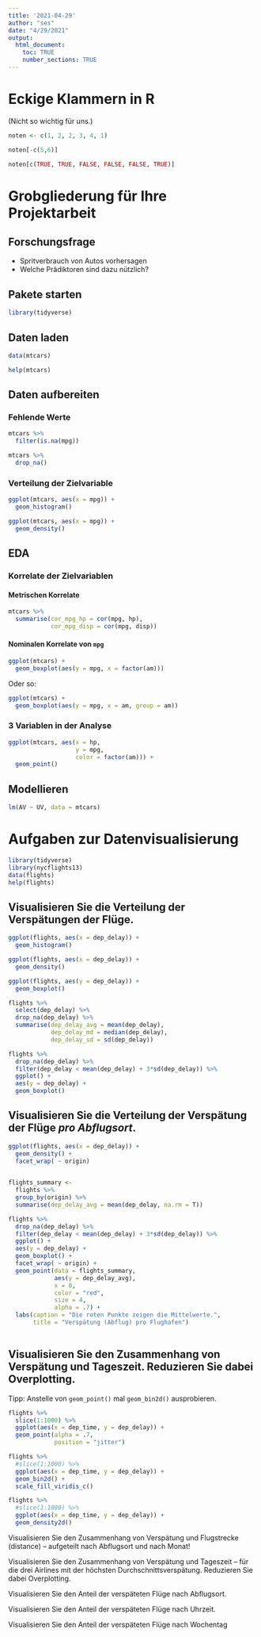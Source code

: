 ```yaml
---
title: '2021-04-29'
author: "ses"
date: "4/29/2021"
output: 
  html_document:
    toc: TRUE
    number_sections: TRUE
---
```






# Eckige Klammern in R

(Nicht so wichtig für uns.)

```r
noten <- c(1, 2, 2, 3, 4, 1)
```


```r
noten[-c(5,6)]
```


```r
noten[c(TRUE, TRUE, FALSE, FALSE, FALSE, TRUE)]
```





# Grobgliederung für Ihre Projektarbeit

## Forschungsfrage

- Spritverbrauch von Autos vorhersagen
- Welche Prädiktoren sind dazu nützlich?


## Pakete starten

```r
library(tidyverse)
```

## Daten laden

```r
data(mtcars)
```


```r
help(mtcars)
```


## Daten aufbereiten


### Fehlende Werte

```r
mtcars %>% 
  filter(is.na(mpg))
```


```r
mtcars %>% 
  drop_na()
```


### Verteilung der Zielvariable

```r
ggplot(mtcars, aes(x = mpg)) +
  geom_histogram()
```

```r
ggplot(mtcars, aes(x = mpg)) +
  geom_density()
```



## EDA

### Korrelate der Zielvariablen


#### Metrischen Korrelate

```r
mtcars %>% 
  summarise(cor_mpg_hp = cor(mpg, hp),
            cor_mpg_disp = cor(mpg, disp))
```



#### Nominalen Korrelate von `mpg`


```r
ggplot(mtcars) +
  geom_boxplot(aes(y = mpg, x = factor(am)))
```

Oder so:

```r
ggplot(mtcars) +
  geom_boxplot(aes(y = mpg, x = am, group = am))
```



### 3 Variablen in der Analyse


```r
ggplot(mtcars, aes(x = hp, 
                   y = mpg,
                   color = factor(am))) +
  geom_point()
```



## Modellieren

```r
lm(AV ~ UV, data = mtcars)
```




# Aufgaben zur Datenvisualisierung


```r
library(tidyverse)
library(nycflights13)
data(flights)
help(flights)
```



## Visualisieren Sie die Verteilung der Verspätungen der Flüge.

```r
ggplot(flights, aes(x = dep_delay)) +
  geom_histogram()
```


```r
ggplot(flights, aes(x = dep_delay)) +
  geom_density()
```



```r
ggplot(flights, aes(y = dep_delay)) +
  geom_boxplot()
```


```r
flights %>% 
  select(dep_delay) %>% 
  drop_na(dep_delay) %>% 
  summarise(dep_delay_avg = mean(dep_delay),
            dep_delay_md = median(dep_delay),
            dep_delay_sd = sd(dep_delay))
```


```r
flights %>% 
  drop_na(dep_delay) %>% 
  filter(dep_delay < mean(dep_delay) + 3*sd(dep_delay)) %>% 
  ggplot() +
  aes(y = dep_delay) +
  geom_boxplot()
```

## Visualisieren Sie die Verteilung der Verspätung der Flüge *pro Abflugsort*.


```r
ggplot(flights, aes(x = dep_delay)) +
  geom_density() +
  facet_wrap( ~ origin)
  
```


```r
flights_summary <- 
  flights %>% 
  group_by(origin) %>% 
  summarise(dep_delay_avg = mean(dep_delay, na.rm = T))
```



```r
flights %>% 
  drop_na(dep_delay) %>% 
  filter(dep_delay < mean(dep_delay) + 3*sd(dep_delay)) %>% 
  ggplot() +
  aes(y = dep_delay) +
  geom_boxplot() +
  facet_wrap( ~ origin) +
  geom_point(data = flights_summary,
             aes(y = dep_delay_avg),
             x = 0,
             color = "red",
             size = 4,
             alpha = .7) +
  labs(caption = "Die roten Punkte zeigen die Mittelwerte.",
       title = "Verspätung (Abflug) pro Flughafen")
  
```





## Visualisieren Sie den Zusammenhang von Verspätung und Tageszeit. Reduzieren Sie dabei Overplotting. 


Tipp: Anstelle von `geom_point()` mal `geom_bin2d()` ausprobieren.


```r
flights %>% 
  slice(1:1000) %>% 
  ggplot(aes(x = dep_time, y = dep_delay)) +
  geom_point(alpha = .7,
             position = "jitter")
```



```r
flights %>% 
  #slice(1:1000) %>% 
  ggplot(aes(x = dep_time, y = dep_delay)) +
  geom_bin2d() +
  scale_fill_viridis_c()
```



```r
flights %>% 
  #slice(1:1000) %>% 
  ggplot(aes(x = dep_time, y = dep_delay)) +
  geom_density2d() 
```




Visualisieren Sie den Zusammenhang von Verspätung und Flugstrecke (distance) – aufgeteilt nach Abflugsort und nach Monat!

Visualisieren Sie den Zusammenhang von Verspätung und Tageszeit – für die drei Airlines mit der höchsten Durchschnittsverspätung. Reduzieren Sie dabei Overplotting.

Visualisieren Sie den Anteil der verspäteten Flüge nach Abflugsort.

Visualisieren Sie den Anteil der verspäteten Flüge nach Uhrzeit.

Visualisieren Sie den Anteil der verspäteten Flüge nach Wochentag



